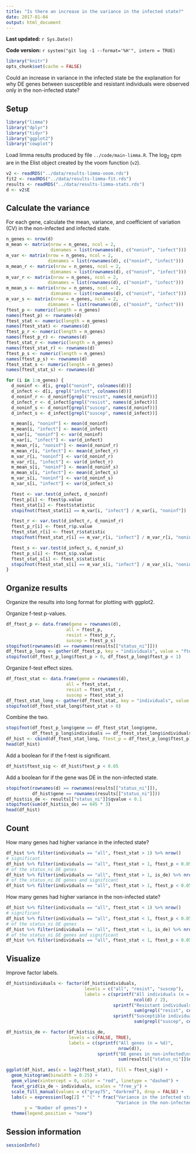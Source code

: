 ```yaml
---
title: "Is there an increase in the variance in the infected state?"
date: 2017-01-04
output: html_document
---
```


**Last updated:** `r Sys.Date()`

**Code version:** `r system("git log -1 --format='%H'", intern = TRUE)`

```r
library("knitr")
opts_chunk$set(cache = FALSE)
```

Could an increase in variance in the infected state be the explanation for why DE genes between susceptible and resistant individuals were observed only in the non-infected state?

## Setup

```r
library("limma")
library("dplyr")
library("tidyr")
library("ggplot2")
library("cowplot")
```

Load limma results produced by file `../code/main-limma.R`.
The log~2~ cpm are in the Elist object created by the voom function (`v2`).

```r
v2 <- readRDS("../data/results-limma-voom.rds")
fit2 <- readRDS("../data/results-limma-fit.rds")
results <- readRDS("../data/results-limma-stats.rds")
d <- v2$E
```

## Calculate the variance

For each gene, calculate the mean, variance, and coefficient of variation (CV) in the non-infected and infected state.

```r
n_genes <- nrow(d)
m_mean <- matrix(nrow = n_genes, ncol = 2,
                 dimnames = list(rownames(d), c("noninf", "infect")))
m_var <- matrix(nrow = n_genes, ncol = 2,
                dimnames = list(rownames(d), c("noninf", "infect")))
m_mean_r <- matrix(nrow = n_genes, ncol = 2,
                 dimnames = list(rownames(d), c("noninf", "infect")))
m_var_r <- matrix(nrow = n_genes, ncol = 2,
                dimnames = list(rownames(d), c("noninf", "infect")))
m_mean_s <- matrix(nrow = n_genes, ncol = 2,
                 dimnames = list(rownames(d), c("noninf", "infect")))
m_var_s <- matrix(nrow = n_genes, ncol = 2,
                dimnames = list(rownames(d), c("noninf", "infect")))
ftest_p <- numeric(length = n_genes)
names(ftest_p) <- rownames(d)
ftest_stat <- numeric(length = n_genes)
names(ftest_stat) <- rownames(d)
ftest_p_r <- numeric(length = n_genes)
names(ftest_p_r) <- rownames(d)
ftest_stat_r <- numeric(length = n_genes)
names(ftest_stat_r) <- rownames(d)
ftest_p_s <- numeric(length = n_genes)
names(ftest_p_s) <- rownames(d)
ftest_stat_s <- numeric(length = n_genes)
names(ftest_stat_s) <- rownames(d)

for (i in 1:n_genes) {
  d_noninf <- d[i, grepl("noninf", colnames(d))]
  d_infect <- d[i, grepl("infect", colnames(d))]
  d_noninf_r <- d_noninf[grepl("resist", names(d_noninf))]
  d_infect_r <- d_infect[grepl("resist", names(d_infect))]
  d_noninf_s <- d_noninf[grepl("suscep", names(d_noninf))]
  d_infect_s <- d_infect[grepl("suscep", names(d_infect))]

  m_mean[i, "noninf"] <- mean(d_noninf)
  m_mean[i, "infect"] <- mean(d_infect)
  m_var[i, "noninf"] <- var(d_noninf)
  m_var[i, "infect"] <- var(d_infect)
  m_mean_r[i, "noninf"] <- mean(d_noninf_r)
  m_mean_r[i, "infect"] <- mean(d_infect_r)
  m_var_r[i, "noninf"] <- var(d_noninf_r)
  m_var_r[i, "infect"] <- var(d_infect_r)
  m_mean_s[i, "noninf"] <- mean(d_noninf_s)
  m_mean_s[i, "infect"] <- mean(d_infect_s)
  m_var_s[i, "noninf"] <- var(d_noninf_s)
  m_var_s[i, "infect"] <- var(d_infect_s)

  ftest <- var.test(d_infect, d_noninf)
  ftest_p[i] <- ftest$p.value
  ftest_stat[i] <- ftest$statistic
  stopifnot(ftest_stat[i] == m_var[i, "infect"] / m_var[i, "noninf"])

  ftest_r <- var.test(d_infect_r, d_noninf_r)
  ftest_p_r[i] <- ftest_r$p.value
  ftest_stat_r[i] <- ftest_r$statistic
  stopifnot(ftest_stat_r[i] == m_var_r[i, "infect"] / m_var_r[i, "noninf"])

  ftest_s <- var.test(d_infect_s, d_noninf_s)
  ftest_p_s[i] <- ftest_s$p.value
  ftest_stat_s[i] <- ftest_s$statistic
  stopifnot(ftest_stat_s[i] == m_var_s[i, "infect"] / m_var_s[i, "noninf"])
}
```

## Organize results

Organize the results into long format for plotting with ggplot2.

Organize f-test p-values.

```r
df_ftest_p <- data.frame(gene = rownames(d),
                       all = ftest_p,
                       resist = ftest_p_r,
                       suscep = ftest_p_s)
stopifnot(rownames(d) == rownames(results[["status_ni"]]))
df_ftest_p_long <- gather(df_ftest_p, key = "individuals", value = "ftest_p", -gene)
stopifnot(df_ftest_p_long$ftest_p > 0, df_ftest_p_long$ftest_p < 1)
```

Organize f-test effect sizes.

```r
df_ftest_stat <- data.frame(gene = rownames(d),
                       all = ftest_stat,
                       resist = ftest_stat_r,
                       suscep = ftest_stat_s)
df_ftest_stat_long <- gather(df_ftest_stat, key = "individuals", value = "ftest_stat", -gene)
stopifnot(df_ftest_stat_long$ftest_stat > 0)
```

Combine the two.

```r
stopifnot(df_ftest_p_long$gene == df_ftest_stat_long$gene,
          df_ftest_p_long$individuals == df_ftest_stat_long$individuals)
df_hist <- cbind(df_ftest_stat_long, ftest_p = df_ftest_p_long$ftest_p)
head(df_hist)
```

Add a boolean for if the f-test is significant.

```r
df_hist$ftest_sig <- df_hist$ftest_p < 0.05
```

Add a boolean for if the gene was DE in the non-infected state.

```r
stopifnot(rownames(d) == rownames(results[["status_ni"]]),
          df_hist$gene == rownames(results[["status_ni"]]))
df_hist$is_de <- results[["status_ni"]]$qvalue < 0.1
stopifnot(sum(df_hist$is_de) == 645 * 3)
head(df_hist)
```

## Count

How many genes had higher variance in the infected state?

```r
df_hist %>% filter(individuals == "all", ftest_stat > 1) %>% nrow()
# significant
df_hist %>% filter(individuals == "all", ftest_stat > 1, ftest_p < 0.05) %>% nrow()
# of the status_ni DE genes
df_hist %>% filter(individuals == "all", ftest_stat > 1, is_de) %>% nrow()
# of the status_ni DE genes and significant
df_hist %>% filter(individuals == "all", ftest_stat > 1, ftest_p < 0.05, is_de) %>% nrow()
```

How many genes had higher variance in the non-infected state?

```r
df_hist %>% filter(individuals == "all", ftest_stat < 1) %>% nrow()
# significant
df_hist %>% filter(individuals == "all", ftest_stat < 1, ftest_p < 0.05) %>% nrow()
# of the status_ni DE genes
df_hist %>% filter(individuals == "all", ftest_stat < 1, is_de) %>% nrow()
# of the status_ni DE genes and significant
df_hist %>% filter(individuals == "all", ftest_stat < 1, ftest_p < 0.05, is_de) %>% nrow()
```

## Visualize

Improve factor labels.

```r
df_hist$individuals <- factor(df_hist$individuals,
                              levels = c("all", "resist", "suscep"),
                              labels = c(sprintf("All individuals (n = %d)",
                                                 ncol(d) / 2),
                                         sprintf("Resistant individuals (n = %d)",
                                                 sum(grepl("resist", colnames(d))) / 2),
                                         sprintf("Susceptible individuals (n = %d)",
                                                 sum(grepl("suscep", colnames(d))) / 2)))
```

```r
df_hist$is_de <- factor(df_hist$is_de,
                        levels = c(FALSE, TRUE),
                        labels = c(sprintf("All genes (n = %d)",
                                           nrow(d)),
                                   sprintf("DE genes in non-infected\nstate (n = %d)",
                                           sum(results[["status_ni"]]$qvalue < 0.1))))
```

```r
ggplot(df_hist, aes(x = log2(ftest_stat), fill = ftest_sig)) +
  geom_histogram(binwidth = 0.25) +
  geom_vline(xintercept = 0, color = "red", linetype = "dashed") +
  facet_grid(is_de ~ individuals, scales = "free_y") +
  scale_fill_manual(values = c("gray75", "darkred"), drop = FALSE) +
  labs(x = expression(log[2] * "(" * frac("Variance in the infected state",
                                          "Variance in the non-infected state") * ")"),
       y = "Number of genes") +
  theme(legend.position = "none")
```

## Session information

```r
sessionInfo()
```
